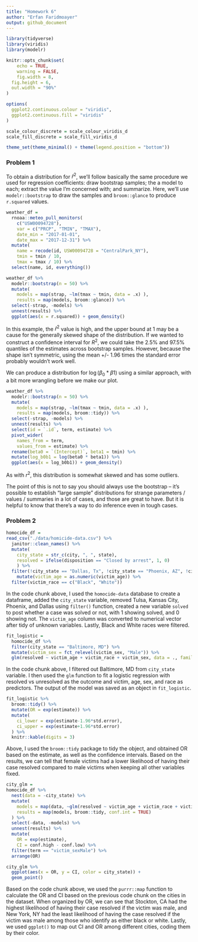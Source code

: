 ```yaml
---
title: "Homework 6"
author: "Erfan Faridmoayer"
output: github_document
---
```


```r
library(tidyverse)
library(viridis)
library(modelr)

knitr::opts_chunk$set(
	echo = TRUE,
	warning = FALSE,
	fig.width = 8, 
  fig.height = 6,
  out.width = "90%"
)

options(
  ggplot2.continuous.colour = "viridis",
  ggplot2.continuous.fill = "viridis"
)

scale_colour_discrete = scale_colour_viridis_d
scale_fill_discrete = scale_fill_viridis_d

theme_set(theme_minimal() + theme(legend.position = "bottom"))
```


### Problem 1

To obtain a distribution for $\hat{r}^2$, we'll follow basically the same procedure we used for regression coefficients: draw bootstrap samples; the a model to each; extract the value I'm concerned with; and summarize. Here, we'll use `modelr::bootstrap` to draw the samples and `broom::glance` to produce `r.squared` values. 

```r
weather_df = 
  rnoaa::meteo_pull_monitors(
    c("USW00094728"),
    var = c("PRCP", "TMIN", "TMAX"), 
    date_min = "2017-01-01",
    date_max = "2017-12-31") %>%
  mutate(
    name = recode(id, USW00094728 = "CentralPark_NY"),
    tmin = tmin / 10,
    tmax = tmax / 10) %>%
  select(name, id, everything())
```


```r
weather_df %>% 
  modelr::bootstrap(n = 50) %>% 
  mutate(
    models = map(strap, ~lm(tmax ~ tmin, data = .x) ),
    results = map(models, broom::glance)) %>% 
  select(-strap, -models) %>% 
  unnest(results) %>% 
  ggplot(aes(x = r.squared)) + geom_density()
```

In this example, the $\hat{r}^2$ value is high, and the upper bound at 1 may be a cause for the generally skewed shape of the distribution. If we wanted to construct a confidence interval for $R^2$, we could take the 2.5% and 97.5% quantiles of the estimates across bootstrap samples. However, because the shape isn't symmetric, using the mean +/- 1.96 times the standard error probably wouldn't work well.

We can produce a distribution for $\log(\beta_0 * \beta1)$ using a similar approach, with a bit more wrangling before we make our plot.

```r
weather_df %>% 
  modelr::bootstrap(n = 50) %>% 
  mutate(
    models = map(strap, ~lm(tmax ~ tmin, data = .x) ),
    results = map(models, broom::tidy)) %>% 
  select(-strap, -models) %>% 
  unnest(results) %>% 
  select(id = `.id`, term, estimate) %>% 
  pivot_wider(
    names_from = term, 
    values_from = estimate) %>% 
  rename(beta0 = `(Intercept)`, beta1 = tmin) %>% 
  mutate(log_b0b1 = log(beta0 * beta1)) %>% 
  ggplot(aes(x = log_b0b1)) + geom_density()
```

As with $r^2$, this distribution is somewhat skewed and has some outliers. 

The point of this is not to say you should always use the bootstrap -- it's possible to establish "large sample" distributions for strange parameters / values / summaries in a lot of cases, and those are great to have. But it is helpful to know that there's a way to do inference even in tough cases. 



### Problem 2

```r
homocide_df = 
read_csv("./data/homicide-data.csv") %>% 
  janitor::clean_names() %>% 
  mutate(
    city_state = str_c(city, ", ", state),
    resolved = ifelse(disposition == "Closed by arrest", 1, 0)
    ) %>%
  filter(!city_state == "Dallas, Tx", !city_state == "Phoenix, AZ", !city_state == "Kansas City, MO", !city_state == "Tulsa, AL", !victim_age == "Unknown") %>% 
    mutate(victim_age = as.numeric(victim_age)) %>% 
  filter(victim_race == c("Black", "White"))
```

In the code chunk above, I used the `homocide-data` database to create a dataframe, added the `city_state` variable, removed Tulsa, Kansas City, Phoenix, and Dallas using `filter()` function, created a new variable `solved` to post whether a case was solved or not, with 1 showing solved, and 0 showing not. The `victim_age` column was converted to numerical vector after tidy of unknown variables. Lastly, Black and White races were filtered.

```r
fit_logistic = 
  homocide_df %>% 
  filter(city_state == "Baltimore, MD") %>% 
  mutate(victim_sex = fct_relevel(victim_sex, "Male")) %>% 
  glm(resolved ~ victim_age + victim_race + victim_sex, data = ., family = binomial()) 
```

In the code chunk above, I filtered out Baltimore, MD from `city_state` variable. I then used the `glm` function to fit a logistic regression with resolved vs unresolved as the outcome and victim, age, sex, and race as predictors. The output of the model was saved as an object in `fit_logistic`. 

```r
fit_logistic %>% 
  broom::tidy() %>% 
  mutate(OR = exp(estimate)) %>%
  mutate(
    ci_lower = exp(estimate-1.96*std.error),
    ci_upper = exp(estimate+1.96*std.error)
  ) %>% 
  knitr::kable(digits = 3)
```

Above, I used the `broom::tidy` package to tidy the object, and obtained OR based on the estimate, as well as the confidence intervals. Based on the results, we can tell that female victims had a lower likelihood of having their case resolved compared to male victims when keeping all other variables fixed.

```r
city_glm =
homocide_df %>% 
  nest(data = -city_state) %>% 
  mutate(
    models = map(data, ~glm(resolved ~ victim_age + victim_race + victim_sex, data = ., family = binomial())),
    results = map(models, broom::tidy, conf.int = TRUE)
  ) %>% 
  select(-data, -models) %>% 
  unnest(results) %>% 
  mutate(
    OR = exp(estimate),
    CI = conf.high - conf.low) %>% 
  filter(term == "victim_sexMale") %>% 
  arrange(OR)

city_glm %>% 
  ggplot(aes(x = OR, y = CI, color = city_state)) +
  geom_point()
```

Based on the code chunk above, we used the `purrr::map` function to calculate the OR and CI based on the previous code chunk on the cities in the dataset. When organized by OR, we can see that Stockton, CA had the highest likelihood of having their case resolved if the victim was male, and New York, NY had the least likelihood of having the case resolved if the victim was male among those who identify as either black or white. Lastly, we used `ggplot()` to map out CI and OR among different cities, coding them by their color.


